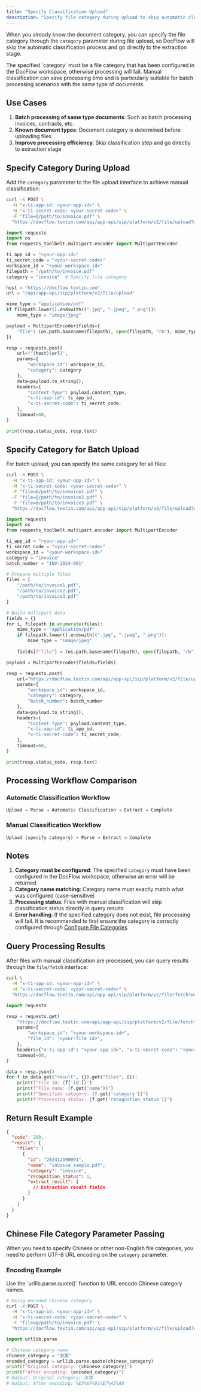 ```yaml
---
title: "Specify Classification Upload"
description: "Specify file category during upload to skip automatic classification process and go directly to extraction"
---
```


When you already know the document category, you can specify the file category through the `category` parameter during file upload, so DocFlow will skip the automatic classification process and go directly to the extraction stage.

<Tip>
The specified `category` must be a file category that has been configured in the DocFlow workspace, otherwise processing will fail.
</Tip>

<Tip>
Manual classification can save processing time and is particularly suitable for batch processing scenarios with the same type of documents.
</Tip>

## Use Cases

1. **Batch processing of same type documents**: Such as batch processing invoices, contracts, etc.
2. **Known document types**: Document category is determined before uploading files
3. **Improve processing efficiency**: Skip classification step and go directly to extraction stage

## Specify Category During Upload

Add the `category` parameter to the file upload interface to achieve manual classification:

<CodeGroup>

```bash curl icon=terminal wrap
curl -X POST \
  -H "x-ti-app-id: <your-app-id>" \
  -H "x-ti-secret-code: <your-secret-code>" \
  -F "file=@/path/to/invoice.pdf" \
  "https://docflow.textin.com/api/app-api/sip/platform/v2/file/upload?workspace_id=<your-workspace-id>&category=invoice"
```

```python Python icon=python expandable lines
import requests
import os
from requests_toolbelt.multipart.encoder import MultipartEncoder

ti_app_id = "<your-app-id>"
ti_secret_code = "<your-secret-code>"
workspace_id = "<your-workspace-id>"
filepath = "/path/to/invoice.pdf"
category = "invoice"  # Specify file category

host = "https://docflow.textin.com"
url = "/api/app-api/sip/platform/v2/file/upload"

mime_type = "application/pdf"
if filepath.lower().endswith((".jpg", ".jpeg", ".png")):
    mime_type = "image/jpeg"

payload = MultipartEncoder(fields={
    "file": (os.path.basename(filepath), open(filepath, "rb"), mime_type)
})

resp = requests.post(
    url=f"{host}{url}",
    params={
        "workspace_id": workspace_id,
        "category": category
    },
    data=payload.to_string(),
    headers={
        "Content-Type": payload.content_type,
        "x-ti-app-id": ti_app_id,
        "x-ti-secret-code": ti_secret_code,
    },
    timeout=60,
)

print(resp.status_code, resp.text)
```

</CodeGroup>

## Specify Category for Batch Upload

For batch upload, you can specify the same category for all files:

<CodeGroup>

```bash curl icon=terminal wrap
curl -X POST \
  -H "x-ti-app-id: <your-app-id>" \
  -H "x-ti-secret-code: <your-secret-code>" \
  -F "file=@/path/to/invoice1.pdf" \
  -F "file=@/path/to/invoice2.pdf" \
  -F "file=@/path/to/invoice3.pdf" \
  "https://docflow.textin.com/api/app-api/sip/platform/v2/file/upload?workspace_id=<your-workspace-id>&category=invoice&batch_number=INV-2024-001"
```

```python Python icon=python expandable lines
import requests
import os
from requests_toolbelt.multipart.encoder import MultipartEncoder

ti_app_id = "<your-app-id>"
ti_secret_code = "<your-secret-code>"
workspace_id = "<your-workspace-id>"
category = "invoice"
batch_number = "INV-2024-001"

# Prepare multiple files
files = [
    "/path/to/invoice1.pdf",
    "/path/to/invoice2.pdf", 
    "/path/to/invoice3.pdf"
]

# Build multipart data
fields = {}
for i, filepath in enumerate(files):
    mime_type = "application/pdf"
    if filepath.lower().endswith((".jpg", ".jpeg", ".png")):
        mime_type = "image/jpeg"
    
    fields[f"file"] = (os.path.basename(filepath), open(filepath, "rb"), mime_type)

payload = MultipartEncoder(fields=fields)

resp = requests.post(
    url="https://docflow.textin.com/api/app-api/sip/platform/v2/file/upload",
    params={
        "workspace_id": workspace_id,
        "category": category,
        "batch_number": batch_number
    },
    data=payload.to_string(),
    headers={
        "Content-Type": payload.content_type,
        "x-ti-app-id": ti_app_id,
        "x-ti-secret-code": ti_secret_code,
    },
    timeout=60,
)

print(resp.status_code, resp.text)
```

</CodeGroup>

## Processing Workflow Comparison

### Automatic Classification Workflow
```
Upload → Parse → Automatic Classification → Extract → Complete
```

### Manual Classification Workflow
```
Upload (specify category) → Parse → Extract → Complete
```

## Notes

1. **Category must be configured**: The specified `category` must have been configured in the DocFlow workspace, otherwise an error will be returned
2. **Category name matching**: Category name must exactly match what was configured (case-sensitive)
3. **Processing status**: Files with manual classification will skip classification status directly in query results
4. **Error handling**: If the specified category does not exist, file processing will fail. It is recommended to first ensure the category is correctly configured through [Configure File Categories](../08-faq/setup_category)

## Query Processing Results

After files with manual classification are processed, you can query results through the `file/fetch` interface:

<CodeGroup>

```bash curl icon=terminal wrap
curl \
  -H "x-ti-app-id: <your-app-id>" \
  -H "x-ti-secret-code: <your-secret-code>" \
  "https://docflow.textin.com/api/app-api/sip/platform/v2/file/fetch?workspace_id=<your-workspace-id>&file_id=<your-file-id>"
```

```python Python icon=python expandable lines
import requests

resp = requests.get(
    "https://docflow.textin.com/api/app-api/sip/platform/v2/file/fetch",
    params={
        "workspace_id": "<your-workspace-id>",
        "file_id": "<your-file_id>",
    },
    headers={"x-ti-app-id": "<your-app-id>", "x-ti-secret-code": "<your-secret-code>"},
    timeout=60,
)

data = resp.json()
for f in data.get("result", {}).get("files", []):
    print(f"File ID: {f['id']}")
    print(f"File name: {f.get('name')}")
    print(f"Specified category: {f.get('category')}")
    print(f"Processing status: {f.get('recognition_status')}")
```

</CodeGroup>

## Return Result Example

```json expandable
{
  "code": 200,
  "result": {
    "files": [
      {
        "id": "202412190001",
        "name": "invoice_sample.pdf",
        "category": "invoice",
        "recognition_status": 1,
        "extract_result": {
          // Extraction result fields
        }
      }
    ]
  }
}
```

## Chinese File Category Parameter Passing

When you need to specify Chinese or other non-English file categories, you need to perform UTF-8 URL encoding on the `category` parameter.

### Encoding Example

<Tip>
Use the `urllib.parse.quote()` function to URL encode Chinese category names.
</Tip>

<CodeGroup>

```bash curl icon=terminal wrap
# Using encoded Chinese category
curl -X POST \
  -H "x-ti-app-id: <your-app-id>" \
  -H "x-ti-secret-code: <your-secret-code>" \
  -F "file=@/path/to/invoice.pdf" \
  "https://docflow.textin.com/api/app-api/sip/platform/v2/file/upload?workspace_id=<your-workspace-id>&category=%E5%8F%91%E7%A5%A8"
```

```python Python icon=python expandable lines
import urllib.parse

# Chinese category name
chinese_category = "发票"
encoded_category = urllib.parse.quote(chinese_category)
print(f"Original category: {chinese_category}")
print(f"After encoding: {encoded_category}")
# Output: Original category: 发票
# Output: After encoding: %E5%8F%91%E7%A5%A8
```

</CodeGroup>
